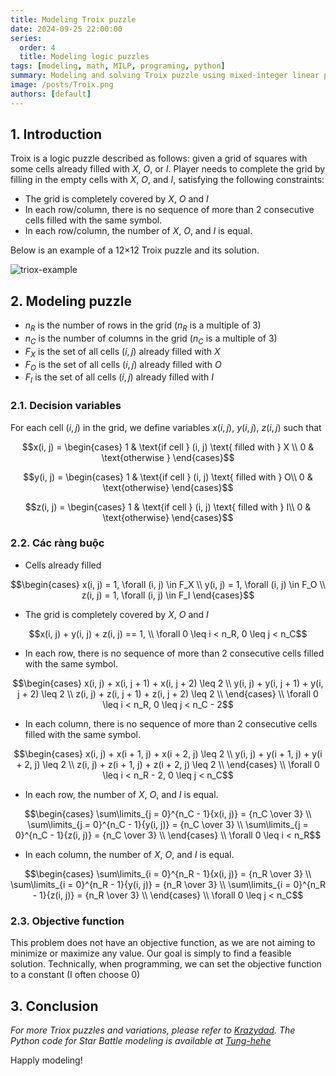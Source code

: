 ```yaml
---
title: Modeling Troix puzzle
date: 2024-09-25 22:00:00
series:
  order: 4
  title: Modeling logic puzzles
tags: [modeling, math, MILP, programing, python]
summary: Modeling and solving Troix puzzle using mixed-integer linear programming.
image: /posts/Troix.png
authors: [default]
---
```



## 1. Introduction

Troix is a logic puzzle described as follows: given a grid of squares
with some cells already filled with $X$, $O$, or $I$. Player needs to complete
the grid by filling in the empty cells with $X$, $O$, and $I$, satisfying the
following constraints:
- The grid is completely covered by $X$, $O$ and $I$
- In each row/column, there is no sequence of more than 2 consecutive cells filled with the same symbol.
- In each row/column, the number of $X$, $O$, and $I$ is equal.

Below is an example of a 12×12 Troix puzzle and its solution.

![triox-example](/posts/Troix.png)

## 2. Modeling puzzle

- $n_R$ is the number of rows in the grid ($n_R$ is a multiple of 3)
- $n_C$ is the number of columns in the grid ($n_C$ is a multiple of 3)
- $F_X$ is the set of all cells $(i, j)$ already filled with $X$
- $F_O$ is the set of all cells $(i, j)$ already filled with $O$
- $F_I$ is the set of all cells $(i, j)$ already filled with $I$

### 2.1. Decision variables
For each cell $(i, j)$ in the grid,  we define variables $x(i, j)$, $y(i, j)$, $z(i, j)$ such that
```math
x(i, j) = \begin{cases}
  1 & \text{if cell } (i, j) \text{ filled with } X \\
  0 & \text{otherwise }
\end{cases}
```

```math
y(i, j) = \begin{cases}
  1 & \text{if cell } (i, j) \text{ filled with } O\\
  0 & \text{otherwise}
\end{cases}
```

```math
z(i, j) = \begin{cases}
  1 & \text{if cell } (i, j) \text{ filled with } I\\
  0 & \text{otherwise}
\end{cases}
```

### 2.2. Các ràng buộc

- Cells already filled
```math
\begin{cases}
  x(i, j) = 1, \forall (i, j) \in F_X \\
  y(i, j) = 1, \forall (i, j) \in F_O \\
  z(i, j) = 1, \forall (i, j) \in F_I
\end{cases}
```

- The grid is completely covered by $X$, $O$ and $I$
```math
x(i, j) + y(i, j) + z(i, j) == 1, \\ \forall 0 \leq i < n_R, 0 \leq j < n_C
```

- In each row, there is no sequence of more than 2 consecutive cells filled with the same symbol.
```math
\begin{cases}
  x(i, j) + x(i, j + 1) + x(i, j + 2) \leq 2 \\
  y(i, j) + y(i, j + 1) + y(i, j + 2) \leq 2 \\
  z(i, j) + z(i, j + 1) + z(i, j + 2) \leq 2 \\
\end{cases}
\\ \forall 0 \leq i < n_R, 0 \leq j < n_C - 2
```

- In each column, there is no sequence of more than 2 consecutive cells filled with the same symbol.
```math
\begin{cases}
  x(i, j) + x(i + 1, j) + x(i + 2, j) \leq 2 \\
  y(i, j) + y(i + 1, j) + y(i + 2, j) \leq 2 \\
  z(i, j) + z(i + 1, j) + z(i + 2, j) \leq 2 \\
\end{cases}
\\ \forall 0 \leq i < n_R - 2, 0 \leq j < n_C
```

- In each row, the number of $X$, $O$, and $I$ is equal.
```math
\begin{cases}
  \sum\limits_{j = 0}^{n_C - 1}{x(i, j)} = {n_C \over 3} \\
  \sum\limits_{j = 0}^{n_C - 1}{y(i, j)} = {n_C \over 3} \\
  \sum\limits_{j = 0}^{n_C - 1}{z(i, j)} = {n_C \over 3} \\
\end{cases}
\\ \forall 0 \leq i < n_R
```

- In each column, the number of $X$, $O$, and $I$ is equal.
```math
\begin{cases}
  \sum\limits_{i = 0}^{n_R - 1}{x(i, j)} = {n_R \over 3} \\
  \sum\limits_{i = 0}^{n_R - 1}{y(i, j)} = {n_R \over 3} \\
  \sum\limits_{i = 0}^{n_R - 1}{z(i, j)} = {n_R \over 3} \\
\end{cases}
\\ \forall 0 \leq j < n_C
```

### 2.3. Objective function
This problem does not have an objective function, as we are not aiming to minimize
or maximize any value. Our goal is simply to find a feasible solution. Technically,
when programming, we can set the objective function to a constant (I often choose 0)

## 3. Conclusion
*For more Triox puzzles and variations, please refer to [Krazydad](https://krazydad.com/troix/).
The Python code for Star Battle modeling is available at
[Tung-hehe](https://github.com/Tung-hehe/LogicPuzzlesSolver/blob/main/src/puzzles/troix.py)*

Happly modeling! <Twemoji emoji="clinking-beer-mugs" />
